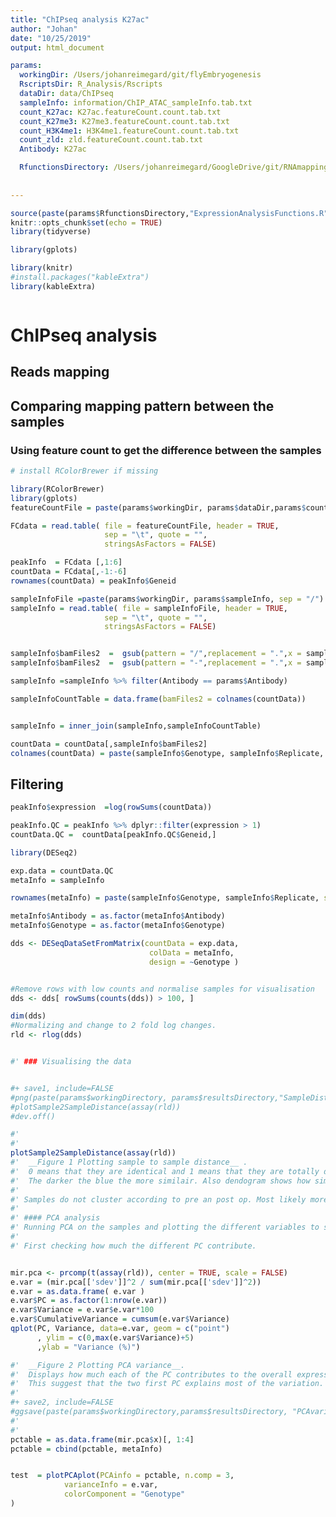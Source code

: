 ```yaml
---
title: "ChIPseq analysis K27ac"
author: "Johan"
date: "10/25/2019"
output: html_document

params:
  workingDir: /Users/johanreimegard/git/flyEmbryogenesis
  RscriptsDir: R_Analysis/Rscripts  
  dataDir: data/ChIPseq
  sampleInfo: information/ChIP_ATAC_sampleInfo.tab.txt
  count_K27ac: K27ac.featureCount.count.tab.txt 
  count_K27me3: K27me3.featureCount.count.tab.txt
  count_H3K4me1: H3K4me1.featureCount.count.tab.txt 
  count_zld: zld.featureCount.count.tab.txt
  Antibody: K27ac

  RfunctionsDirectory: /Users/johanreimegard/GoogleDrive/git/RNAmappingPipeline/R
  
  
---
```


```r

source(paste(params$RfunctionsDirectory,"ExpressionAnalysisFunctions.R",sep = "/"))
knitr::opts_chunk$set(echo = TRUE)
library(tidyverse)

library(gplots)

library(knitr)
#install.packages("kableExtra")
library(kableExtra)



```

# ChIPseq analysis


## Reads mapping


## Comparing mapping pattern between the samples

### Using feature count to get the difference between the samples

```r
# install RColorBrewer if missing

library(RColorBrewer)
library(gplots)
featureCountFile = paste(params$workingDir, params$dataDir,params$count_K27ac, sep = "/")

FCdata = read.table( file = featureCountFile, header = TRUE, 
                     sep = "\t", quote = "",  
                     stringsAsFactors = FALSE)

peakInfo  = FCdata [,1:6]
countData = FCdata[,-1:-6]
rownames(countData) = peakInfo$Geneid

```


```r

sampleInfoFile =paste(params$workingDir, params$sampleInfo, sep = "/")
sampleInfo = read.table( file = sampleInfoFile, header = TRUE, 
                     sep = "\t", quote = "",  
                     stringsAsFactors = FALSE)


sampleInfo$bamFiles2  =  gsub(pattern = "/",replacement = ".",x = sampleInfo$bamFiles)
sampleInfo$bamFiles2  =  gsub(pattern = "-",replacement = ".",x = sampleInfo$bamFiles2)

sampleInfo =sampleInfo %>% filter(Antibody == params$Antibody) 

sampleInfoCountTable = data.frame(bamFiles2 = colnames(countData))


sampleInfo = inner_join(sampleInfo,sampleInfoCountTable)

countData = countData[,sampleInfo$bamFiles2]
colnames(countData) = paste(sampleInfo$Genotype, sampleInfo$Replicate, sep = "_")

```


## Filtering

```r

peakInfo$expression  =log(rowSums(countData))

peakInfo.QC = peakInfo %>% dplyr::filter(expression > 1) 
countData.QC =  countData[peakInfo.QC$Geneid,]


```




```r
library(DESeq2)

exp.data = countData.QC
metaInfo = sampleInfo

rownames(metaInfo) = paste(sampleInfo$Genotype, sampleInfo$Replicate, sep = "_")

metaInfo$Antibody = as.factor(metaInfo$Antibody)
metaInfo$Genotype = as.factor(metaInfo$Genotype)

dds <- DESeqDataSetFromMatrix(countData = exp.data,
                               colData = metaInfo,
                               design = ~Genotype )


#Remove rows with low counts and normalise samples for visualisation
dds <- dds[ rowSums(counts(dds)) > 100, ]

dim(dds)
#Normalizing and change to 2 fold log changes. 
rld <- rlog(dds)


#' ### Visualising the data


#+ save1, include=FALSE
#png(paste(params$workingDirectory, params$resultsDirectory,"SampleDistance.png", sep = "/"))
#plotSample2SampleDistance(assay(rld))
#dev.off()

#' 
#'
plotSample2SampleDistance(assay(rld))
#'  __Figure 1 Plotting sample to sample distance__ . 
#'  0 means that they are identical and 1 means that they are totally different.  
#'  The darker the blue the more similair. Also dendogram shows how similair they are. 
#' 
#' Samples do not cluster according to pre an post op. Most likely more due to difference in mapping (technical problem)
#' 
#' #### PCA analysis
#' Running PCA on the samples and plotting the different variables to see which of the parameterrs that fit the different components the best.
#' 
#' First checking how much the different PC contribute. 


mir.pca <- prcomp(t(assay(rld)), center = TRUE, scale = FALSE) 
e.var = (mir.pca[['sdev']]^2 / sum(mir.pca[['sdev']]^2))
e.var = as.data.frame( e.var )
e.var$PC = as.factor(1:nrow(e.var)) 
e.var$Variance = e.var$e.var*100
e.var$CumulativeVariance = cumsum(e.var$Variance)
qplot(PC, Variance, data=e.var, geom = c("point")
      , ylim = c(0,max(e.var$Variance)+5) 
      ,ylab = "Variance (%)")

#'  __Figure 2 Plotting PCA variance__.  
#'  Displays how much each of the PC contributes to the overall expression.    
#'  This suggest that the two first PC explains most of the variation.
#'
#+ save2, include=FALSE
#ggsave(paste(params$workingDirectory,params$resultsDirectory, "PCAvariance.png", sep = "/"))
#'
#'
pctable = as.data.frame(mir.pca$x)[, 1:4]
pctable = cbind(pctable, metaInfo)


test  = plotPCAplot(PCAinfo = pctable, n.comp = 3,
            varianceInfo = e.var, 
            colorComponent = "Genotype"
)



```

